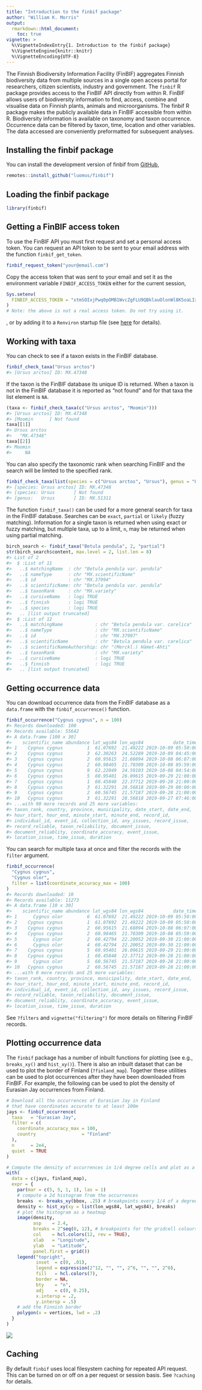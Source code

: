 ```yaml
---
title: "Introduction to the finbif package"
author: "William K. Morris"
output: 
  rmarkdown::html_document:
    toc: true
vignette: >
  %\VignetteIndexEntry{1. Introduction to the finbif package}
  %\VignetteEngine{knitr::knitr}
  %\VignetteEncoding{UTF-8}
---
```



The Finnish Biodiversity Information Facility (FinBIF) aggregates Finnish
biodiversity data from multiple sources in a single open access portal for
researchers, citizen scientists, industry and government. The `finbif` R
package provides access to the FinBIF API directly from within R. FinBIF allows
users of biodiversity information to find, access, combine and visualise data on
Finnish plants, animals and microorganisms. The finbif R package makes the
publicly available data in FinBIF accessible from within R. Biodiversity
information is available on taxonomy and taxon occurrence. Occurrence data can
be filtered by taxon, time, location and other variables. The data accessed are
conveniently preformatted for subsequent analyses.

## Installing the finbif package
You can install the development version of finbif from
[GitHub](https://github.com),

```r
remotes::install_github("luomus/finbif")
```

## Loading the finbif package

```r
library(finbif)
```

## Getting a FinBIF access token
To use the FinBIF API you must first request and set a personal access token.
You can request an API token to be sent to your email address with the function
`finbif_get_token`.

```r
finbif_request_token("your@email.com")
```

Copy the access token that was sent to your email and set it as the environment
variable `FINBIF_ACCESS_TOKEN` either for the current session,

```r
Sys.setenv(
  FINBIF_ACCESS_TOKEN = "xtmSOIxjPwq0pOMB1WvcZgFLU9QBklauOlonWl8K5oaLIx8RniJLrvcJU4v9H7Et"
)
# Note: the above is not a real access token. Do not try using it.
```
, or by adding it to a `Renviron` startup file (see
[here](https://rviews.rstudio.com/2017/04/19/r-for-enterprise-understanding-r-s-startup/)
for details).

## Working with taxa
You can check to see if a taxon exists in the FinBIF database.

```r
finbif_check_taxa("Ursus arctos")
#> [Ursus arctos] ID: MX.47348
```

If the taxon is the FinBIF database its unique ID is returned. When a taxon is
not in the FinBIF database it is reported as "not found" and for that taxa the
list element is `NA`.

```r
(taxa <- finbif_check_taxa(c("Ursus arctos", "Moomin")))
#> [Ursus arctos] ID: MX.47348
#> [Moomin      ] Not found
taxa[[1]]
#> Ursus arctos 
#>   "MX.47348"
taxa[[2]]
#> Moomin 
#>     NA
```

You can also specify the taxonomic rank when searching FinBIF and the search
will be limited to the specified rank.

```r
finbif_check_taxa(list(species = c("Ursus arctos", "Ursus"), genus = "Ursus"))
#> [species: Ursus arctos] ID: MX.47348
#> [species: Ursus       ] Not found
#> [genus:   Ursus       ] ID: MX.51311
```

The function `finbif_taxa()` can be used for a more general search for taxa in 
the FinBIF database. Searches can be `exact`, `partial` or `likely` (fuzzy
matching). Information for a single taxon is returned when using exact or fuzzy
matching, but multiple taxa, up to a limit, `n`, may be returned when using
partial matching.

```r
birch_search <- finbif_taxa("Betula pendula", 2, "partial")
str(birch_search$content, max.level = 2, list.len = 8)
#> List of 2
#>  $ :List of 11
#>   ..$ matchingName  : chr "Betula pendula var. pendula"
#>   ..$ nameType      : chr "MX.scientificName"
#>   ..$ id            : chr "MX.37994"
#>   ..$ scientificName: chr "Betula pendula var. pendula"
#>   ..$ taxonRank     : chr "MX.variety"
#>   ..$ cursiveName   : logi TRUE
#>   ..$ finnish       : logi TRUE
#>   ..$ species       : logi TRUE
#>   .. [list output truncated]
#>  $ :List of 12
#>   ..$ matchingName            : chr "Betula pendula var. carelica"
#>   ..$ nameType                : chr "MX.scientificName"
#>   ..$ id                      : chr "MX.37997"
#>   ..$ scientificName          : chr "Betula pendula var. carelica"
#>   ..$ scientificNameAuthorship: chr "(Merckl.) Hämet-Ahti"
#>   ..$ taxonRank               : chr "MX.variety"
#>   ..$ cursiveName             : logi TRUE
#>   ..$ finnish                 : logi TRUE
#>   .. [list output truncated]
```

## Getting occurrence data
You can download occurrence data from the FinBIF database as a `data.frame` with
the `finbif_occurrence()` function.

```r
finbif_occurrence("Cygnus cygnus", n = 100)
#> Records downloaded: 100
#> Records available: 55642
#> A data.frame [100 x 30]
#>    scientific_name abundance lat_wgs84 lon_wgs84           date_time
#> 1    Cygnus cygnus         1  61.07692  21.49222 2019-10-09 05:50:00
#> 2    Cygnus cygnus         3  62.30263  24.52289 2019-10-09 04:45:00
#> 3    Cygnus cygnus         2  60.95615  21.68894 2019-10-08 06:07:00
#> 4    Cygnus cygnus         2  60.98465  21.70309 2019-10-08 05:59:00
#> 5    Cygnus cygnus         9  62.22049  24.59103 2019-10-08 04:54:00
#> 6    Cygnus cygnus         5  60.95401  26.09615 2019-09-29 21:00:00
#> 7    Cygnus cygnus         1  60.45848  22.37712 2019-09-28 21:00:00
#> 8    Cygnus cygnus         3  61.32291  28.56818 2019-09-29 00:00:00
#> 9    Cygnus cygnus         2  60.56745  21.57187 2019-09-28 21:00:00
#> 10   Cygnus cygnus         3  61.32291  28.56818 2019-09-27 07:46:00
#> ...with 90 more records and 25 more variables:
#> taxon_rank, country, province, municipality, date_start, date_end,
#> hour_start, hour_end, minute_start, minute_end, record_id,
#> individual_id, event_id, collection_id, any_issues, record_issue,
#> record_reliable, taxon_reliability, document_issue,
#> document_reliablity, coordinate_accuracy, event_issue,
#> location_issue, time_issue, duration
```

You can search for multiple taxa at once and filter the records with the
`filter` argument.

```r
finbif_occurrence(
  "Cygnus cygnus", 
  "Cygnus olor",
  filter = list(coordinate_accuracy_max = 100)
)
#> Records downloaded: 10
#> Records available: 11273
#> A data.frame [10 x 30]
#>    scientific_name abundance lat_wgs84 lon_wgs84           date_time
#> 1      Cygnus olor         6  61.07692  21.49222 2019-10-09 05:50:00
#> 2    Cygnus cygnus         1  61.07692  21.49222 2019-10-09 05:50:00
#> 3    Cygnus cygnus         2  60.95615  21.68894 2019-10-08 06:07:00
#> 4    Cygnus cygnus         2  60.98465  21.70309 2019-10-08 05:59:00
#> 5      Cygnus olor         2  60.42794  22.20052 2019-09-30 21:00:00
#> 6      Cygnus olor         4  60.42794  22.20052 2019-09-30 21:00:00
#> 7    Cygnus cygnus         5  60.95401  26.09615 2019-09-29 21:00:00
#> 8    Cygnus cygnus         1  60.45848  22.37712 2019-09-28 21:00:00
#> 9      Cygnus olor         5  60.56745  21.57187 2019-09-28 21:00:00
#> 10   Cygnus cygnus         2  60.56745  21.57187 2019-09-28 21:00:00
#> ...with 0 more records and 25 more variables:
#> taxon_rank, country, province, municipality, date_start, date_end,
#> hour_start, hour_end, minute_start, minute_end, record_id,
#> individual_id, event_id, collection_id, any_issues, record_issue,
#> record_reliable, taxon_reliability, document_issue,
#> document_reliablity, coordinate_accuracy, event_issue,
#> location_issue, time_issue, duration
```

See `?filters` and `vignette("filtering")` for more details on filtering FinBIF
records.

## Plotting occurrence data
The `finbif` package has a number of inbuilt functions for plotting (see e.g.,
`breaks_xy()` and `hist_xy()`). There is also an inbuilt dataset that can be
used to plot the border of Finland (`?finland_map`). Together these utilities
can be used to plot occurrences after they have been downloaded from FinBIF. For
example, the following can be used to plot the density of Eurasian Jay
occurrences from Finland.

```r
# Download all the occurrences of Eurasian Jay in Finland
# that have coordinates accurate to at least 100m
jays <- finbif_occurrence(
  taxa   = "Eurasian Jay",
  filter = c(
    coordinate_accuracy_max = 100,
    country                 = "Finland"
  ),
  n      = 2e4,
  quiet  = TRUE
)
```


```r
# Compute the density of occurrences in 1/4 degree cells and plot as a heatmap
with(
  data = c(jays, finland_map),
  expr = {
    par(mar = c(5, 5, 1, 1), las = 1)
    # compute a 2d histogram from the occurrences
    breaks  <- breaks_xy(bbox, .25) # breakpoints every 1/4 of a degree
    density <- hist_xy(xy = list(lon_wgs84, lat_wgs84), breaks)
    # plot the histogram as a heatmap
    image(density,
          asp    = 2.4,
          breaks = 2^seq(0, 12), # breakpoints for the gridcell colours
          col    = hcl.colors(12, rev = TRUE),
          xlab   = "Longitude",
          ylab   = "Latitude",
          panel.first = grid())
    legend("topright",
           inset  = c(0, .01),
           legend = expression(2^12, "", "", 2^6, "", "", 2^0),
           fill   = hcl.colors(7),
           border = NA,
           bty    = "n",
           adj    = c(0, 0.25), 
           x.intersp = .2,
           y.intersp = .5)
    # add the Finnish border
    polygon(x = vertices, lwd = .2)
  }
)
```

![](figure/plot-occurrences-1.png)

## Caching
By default `finbif` uses local filesystem caching for repeated API request. This
can be turned on or off on a per request or session basis. See `?caching` for
details.
